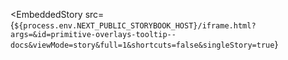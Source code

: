 
<EmbeddedStory
  src={`${process.env.NEXT_PUBLIC_STORYBOOK_HOST}/iframe.html?args=&id=primitive-overlays-tooltip--docs&viewMode=story&full=1&shortcuts=false&singleStory=true`}
></EmbeddedStory>